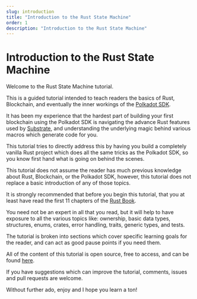 ```yaml
---
slug: introduction
title: "Introduction to the Rust State Machine"
order: 1
description: "Introduction to the Rust State Machine"
---
```


# Introduction to the Rust State Machine

Welcome to the Rust State Machine tutorial.

This is a guided tutorial intended to teach readers the basics of Rust, Blockchain, and eventually the inner workings of the [Polkadot SDK](https://github.com/paritytech/polkadot-sdk).

It has been my experience that the hardest part of building your first blockchain using the Polkadot SDK is navigating the advance Rust features used by [Substrate](https://github.com/paritytech/polkadot-sdk/tree/master/substrate), and understanding the underlying magic behind various macros which generate code for you.

This tutorial tries to directly address this by having you build a completely vanilla Rust project which does all the same tricks as the Polkadot SDK, so you know first hand what is going on behind the scenes.

This tutorial does not assume the reader has much previous knowledge about Rust, Blockchain, or the Polkadot SDK, however, this tutorial does not replace a basic introduction of any of those topics.

It is strongly recommended that before you begin this tutorial, that you at least have read the first 11 chapters of the [Rust Book](https://doc.rust-lang.org/book/).

You need not be an expert in all that you read, but it will help to have exposure to all the various topics like: ownership, basic data types, structures, enums, crates, error handling, traits, generic types, and tests.

The tutorial is broken into sections which cover specific learning goals for the reader, and can act as good pause points if you need them.

All of the content of this tutorial is open source, free to access, and can be found [here](https://github.com/shawntabrizi/rust-state-machine).

If you have suggestions which can improve the tutorial, comments, issues and pull requests are welcome.

Without further ado, enjoy and I hope you learn a ton!

